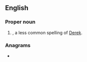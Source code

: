 ==English==

===Proper noun===
{{en-proper noun}}

# {{given name|lang=en|male|from=Germanic languages}}, a less common spelling of [[Derek]].

===Anagrams===
* {{anagrams|en|a=cdeikr|Redick|dicker|ricked}}